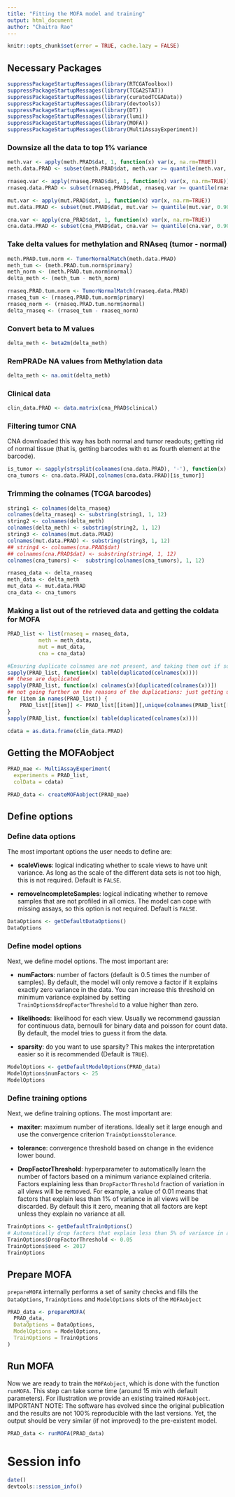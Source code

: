 ```yaml
---
title: "Fitting the MOFA model and training"
output: html_document
author: "Chaitra Rao"
---
```


```r
knitr::opts_chunk$set(error = TRUE, cache.lazy = FALSE)
```

## Necessary Packages

```r
suppressPackageStartupMessages(library(RTCGAToolbox))
suppressPackageStartupMessages(library(TCGA2STAT))
suppressPackageStartupMessages(library(curatedTCGAData))
suppressPackageStartupMessages(library(devtools))
suppressPackageStartupMessages(library(DT))
suppressPackageStartupMessages(library(lumi))
suppressPackageStartupMessages(library(MOFA))
suppressPackageStartupMessages(library(MultiAssayExperiment))
```

### Downsize all the data to top 1% variance

```r
meth.var <- apply(meth.PRAD$dat, 1, function(x) var(x, na.rm=TRUE))
meth.data.PRAD <- subset(meth.PRAD$dat, meth.var >= quantile(meth.var, 0.90, na.rm = TRUE))
```

```r
rnaseq.var <- apply(rnaseq.PRAD$dat, 1, function(x) var(x, na.rm=TRUE))
rnaseq.data.PRAD <- subset(rnaseq.PRAD$dat, rnaseq.var >= quantile(rnaseq.var, 0.90, na.rm=TRUE))
```

```r
mut.var <- apply(mut.PRAD$dat, 1, function(x) var(x, na.rm=TRUE))
mut.data.PRAD <- subset(mut.PRAD$dat, mut.var >= quantile(mut.var, 0.90, na.rm=TRUE))
```

```r
cna.var <- apply(cna_PRAD$dat, 1, function(x) var(x, na.rm=TRUE))
cna.data.PRAD <- subset(cna_PRAD$dat, cna.var >= quantile(cna.var, 0.90, na.rm=TRUE))
```

### Take delta values for methylation and RNAseq (tumor - normal)

```r
meth.PRAD.tum.norm <- TumorNormalMatch(meth.data.PRAD)
meth_tum <- (meth.PRAD.tum.norm$primary)
meth_norm <- (meth.PRAD.tum.norm$normal)
delta_meth <- (meth_tum - meth_norm)
```

```r
rnaseq.PRAD.tum.norm <- TumorNormalMatch(rnaseq.data.PRAD)
rnaseq_tum <- (rnaseq.PRAD.tum.norm$primary)
rnaseq_norm <- (rnaseq.PRAD.tum.norm$normal)
delta_rnaseq <- (rnaseq_tum - rnaseq_norm)
```

### Convert beta to M values

```r
delta_meth <- beta2m(delta_meth)
```

### RemPRADe NA values from Methylation data

```r
delta_meth <- na.omit(delta_meth)
```


### Clinical data

```r
clin_data.PRAD <- data.matrix(cna_PRAD$clinical)
```

### Filtering tumor CNA

CNA downloaded this way has both normal and tumor readouts; getting rid of normal tissue (that is, getting barcodes with `01` as fourth element at the barcode).

```r
is_tumor <- sapply(strsplit(colnames(cna.data.PRAD), '-'), function(x) return(grepl('^01', x[4])))
cna_tumors <- cna.data.PRAD[,colnames(cna.data.PRAD)[is_tumor]]
```

### Trimming the colnames (TCGA barcodes)

```r
string1 <- colnames(delta_rnaseq)
colnames(delta_rnaseq) <- substring(string1, 1, 12)
string2 <- colnames(delta_meth)
colnames(delta_meth) <- substring(string2, 1, 12)
string3 <- colnames(mut.data.PRAD)
colnames(mut.data.PRAD) <- substring(string3, 1, 12)
## string4 <- colnames(cna.PRAD$dat)
## colnames(cna.PRAD$dat) <- substring(string4, 1, 12)
colnames(cna_tumors) <-  substring(colnames(cna_tumors), 1, 12)

```


```r
rnaseq_data <- delta_rnaseq
meth_data <- delta_meth
mut_data <- mut.data.PRAD
cna_data <- cna_tumors

```


### Making a list out of the retrieved data and getting the coldata for MOFA

```r
PRAD_list <- list(rnaseq = rnaseq_data,
          meth = meth_data,
          mut = mut_data,
          cna = cna_data)

#Ensuring duplicate colnames are not present, and taking them out if so
sapply(PRAD_list, function(x) table(duplicated(colnames(x))))
## these are duplicated
sapply(PRAD_list, function(x) colnames(x)[duplicated(colnames(x))])
## not going further on the reasons of the duplications: just getting unique stuff
for (item in names(PRAD_list)) {
    PRAD_list[[item]] <- PRAD_list[[item]][,unique(colnames(PRAD_list[[item]]))]
}
sapply(PRAD_list, function(x) table(duplicated(colnames(x))))
```

```r
cdata = as.data.frame(clin_data.PRAD)
```

## Getting the MOFAobject

```r
PRAD_mae <- MultiAssayExperiment(
  experiments = PRAD_list, 
  colData = cdata)

PRAD_data <- createMOFAobject(PRAD_mae)
```

## Define options

### Define data options
The most important options the user needs to define are:  

* **scaleViews**: logical indicating whether to scale views to have unit variance. As long as the scale of the different data sets is not too high, this is not required. Default is `FALSE`.  

* **removeIncompleteSamples**: logical indicating whether to remove samples that are not profiled in all omics. The model can cope with missing assays, so this option is not required. Default is `FALSE`.  

```r
DataOptions <- getDefaultDataOptions()
DataOptions 
```

### Define model options
Next, we define model options. The most important are:  

* **numFactors**: number of factors (default is 0.5 times the number of samples). By default, the model will only remove a factor if it explains exactly zero variance in the data. You can increase this threshold on minimum variance explained by setting `TrainOptions$dropFactorThreshold` to a value higher than zero.  

* **likelihoods**: likelihood for each view. Usually we recommend gaussian for continuous data, bernoulli for binary data and poisson for count data. By default, the model tries to guess it from the data.  

* **sparsity**: do you want to use sparsity? This makes the interpretation easier so it is recommended (Default is `TRUE`).  
```r
ModelOptions <- getDefaultModelOptions(PRAD_data)
ModelOptions$numFactors <- 25
ModelOptions
```

### Define training options
Next, we define training options. The most important are:  

* **maxiter**: maximum number of iterations. Ideally set it large enough and use the convergence criterion `TrainOptions$tolerance`.  

* **tolerance**: convergence threshold based on change in the evidence lower bound.  

* **DropFactorThreshold**: hyperparameter to automatically learn the number of factors based on a minimum variance explained criteria. Factors explaining less than `DropFactorThreshold` fraction of variation in all views will be removed. For example, a value of 0.01 means that factors that explain less than 1\% of variance in all views will be discarded. By default this it zero, meaning that all factors are kept unless they explain no variance at all.  

```r
TrainOptions <- getDefaultTrainOptions()
# Automatically drop factors that explain less than 5% of variance in all omics
TrainOptions$DropFactorThreshold <- 0.05
TrainOptions$seed <- 2017
TrainOptions
```

## Prepare MOFA
`prepareMOFA` internally performs a set of sanity checks and fills the `DataOptions`, `TrainOptions` and `ModelOptions` slots of the `MOFAobject`
```r
PRAD_data <- prepareMOFA(
  PRAD_data, 
  DataOptions = DataOptions,
  ModelOptions = ModelOptions,
  TrainOptions = TrainOptions
)
```

## Run MOFA
Now we are ready to train the `MOFAobject`, which is done with the function `runMOFA`. This step can take some time (around 15 min with default parameters). For illustration we provide an existing trained `MOFAobject`.  
IMPORTANT NOTE: The software has evolved since the original publication and the results are not 100% reproducible with the last versions. Yet, the output should be very similar (if not improved) to the pre-existent model.
```r
PRAD_data <- runMOFA(PRAD_data)
```

# Session info

```r
date()
devtools::session_info()
```



